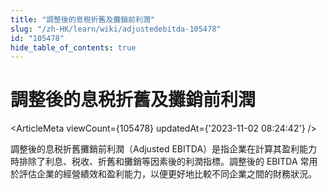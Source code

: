 ```yaml
---
title: "調整後的息税折舊及攤銷前利潤"
slug: "/zh-HK/learn/wiki/adjustedebitda-105478"
id: "105478"
hide_table_of_contents: true
---
```



<Breadcrumbs current="調整後的息税折舊及攤銷前利潤" />

# 調整後的息税折舊及攤銷前利潤

<ArticleMeta viewCount={105478} updatedAt={'2023-11-02 08:24:42'} />
<div className='border-solid border-b border-t-0 my-4 border-[var(--ifm-color-gray-300)]' />

調整後的息税折舊攤銷前利潤（Adjusted EBITDA）是指企業在計算其盈利能力時排除了利息、税收、折舊和攤銷等因素後的利潤指標。調整後的 EBITDA 常用於評估企業的經營績效和盈利能力，以便更好地比較不同企業之間的財務狀況。
